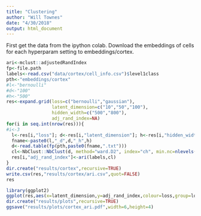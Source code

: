 ```yaml
---
title: "Clustering"
author: "Will Townes"
date: "4/30/2018"
output: html_document
---
```


First get the data from the ipython colab. Download the embeddings of cells for each hyperparam setting to embeddings/cortex.

```r
ari<-mclust::adjustedRandIndex
fp<-file.path
labels<-read.csv("data/cortex/cell_info.csv")$level1class
pth<-"embeddings/cortex"
#l<-"bernoulli"
#d<-"100"
#h<-"500"
res<-expand.grid(loss=c("bernoulli","gaussian"),
                 latent_dimension=c("10","50","100"),
                 hidden_width=c("500","800"),
                 adj_rand_index=NA)
for(i in seq.int(nrow(res))){
#i<-3
  l<-res[i,"loss"]; d<-res[i,"latent_dimension"]; h<-res[i,"hidden_width"]
  fname<-paste0(l,"_d",d,"_h",h)
  d<-read.table(fp(pth,paste0(fname,".txt")))
  cl<-NbClust::NbClust(d, method="ward.D2", index="ch", min.nc=nlevels(labels), max.nc=nlevels(labels))$Best.partition
  res[i,"adj_rand_index"]<-ari(labels,cl)
}
dir.create("results/cortex",recursive=TRUE)
write.csv(res,"results/cortex/ari.csv",quot=FALSE)
res
```

```r
library(ggplot2)
ggplot(res,aes(x=latent_dimension,y=adj_rand_index,colour=loss,group=loss))+geom_line(size=2)+facet_wrap(~hidden_width)+theme_bw()
dir.create("results/plots",recursive=TRUE)
ggsave("results/plots/cortex_ari.pdf",width=6,height=4)
```
